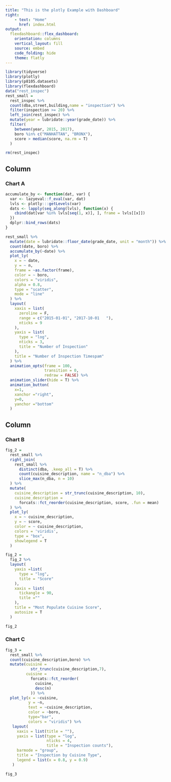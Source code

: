 ```yaml
---
title: "This is the plotly Example with Dashboard"
right:
    - text: "Home"
      href: index.html
output: 
  flexdashboard::flex_dashboard:
    orientation: columns
    vertical_layout: fill
    source: embed
    code_folding: hide
    theme: flatly
---
```


```r
library(tidyverse)
library(plotly)
library(p8105.datasets)
library(flexdashboard)
data("rest_inspec")
rest_small =
  rest_inspec %>%
  count(dba,street,building,name = "inspection") %>%
  filter(inspection >= 20) %>%
  left_join(rest_inspec) %>%
  mutate(year = lubridate::year(grade_date)) %>% 
  filter(
    between(year, 2015, 2017),
    boro %in% c("MANHATTAN", "BRONX"),
    score > median(score, na.rm = T)
  )

rm(rest_inspec)
```

Column {data-width=650}
-----------------------------------------------------------------------

### Chart A
```r
accumulate_by <- function(dat, var) {
  var <- lazyeval::f_eval(var, dat)
  lvls <- plotly:::getLevels(var)
  dats <- lapply(seq_along(lvls), function(x) {
    cbind(dat[var %in% lvls[seq(1, x)], ], frame = lvls[[x]])
  })
  dplyr::bind_rows(dats)
}

rest_small %>%
  mutate(date = lubridate::floor_date(grade_date, unit = "month")) %>%
  count(date, boro) %>%
  accumulate_by(~date) %>% 
  plot_ly(
    x = ~ date,
    y = ~ n,
    frame = ~as.factor(frame),
    color = ~ boro,
    colors = "viridis",
    alpha = 0.8,
    type = "scatter",
    mode = "line"
  ) %>%
  layout(
    xaxis = list(
      zeroline = F,
      range = c("2015-01-01", "2017-10-01	"),
      nticks = 9
    ),
    yaxis = list(
      type = "log",
      nticks = 3,
      title = "Number of Inspection"
    ),
    title = "Number of Inspection Timespam"
  ) %>% 
  animation_opts(frame = 100,
                 transition = 0,
                 redraw = FALSE) %>% 
  animation_slider(hide = T) %>% 
  animation_button(
    x=1,
    xanchor ="right",
    y=0,
    yanchor ="bottom"
  )
```

Column  {data-width=350}
-----------------------------------------------------------------------

### Chart B 

```r
fig_2 =
  rest_small %>%
  right_join(
    rest_small %>%
      distinct(dba, .keep_all = T) %>%
      count(cuisine_description, name = "n_dba") %>%
      slice_max(n_dba, n = 10)
  ) %>%
  mutate(
    cuisine_description = str_trunc(cuisine_description, 10),
    cuisine_description =
      forcats::fct_reorder(cuisine_description, score, .fun = mean)
  ) %>% 
  plot_ly(
    x = ~ cuisine_description,
    y = ~ score,
    color = ~ cuisine_description,
    colors = 'viridis',
    type = "box",
    showlegend = T
  )

fig_2 =
  fig_2 %>% 
  layout(
    yaxis =list(
      type = "log",
      title = "Score"
    ),
    xaxis = list(
      tickangle = 90,
      title =""
    ),
    title = "Most Populate Cuisine Score",
    autosize = T
  )

fig_2
```

### Chart C

```r
fig_3 =
  rest_small %>%
  count(cuisine_description,boro) %>%
  mutate(cuisine = 
           str_trunc(cuisine_description,7),
         cuisine =
           forcats::fct_reorder(
             cuisine,
             desc(n)
           )) %>% 
  plot_ly(x = ~cuisine,
          y = ~n,
          text = ~cuisine_description,
          color = ~boro,
          type="bar",
          colors = "viridis") %>% 
   layout(
     xaxis = list(title = ""),
     yaxis = list(type = "log",
                  nticks = 4,
                  title = "Inspection counts"),
     barmode = "group",
     title = "Inspection by Cuisine Type",
     legend = list(x = 0.8, y = 0.9)
   )

fig_3
```

